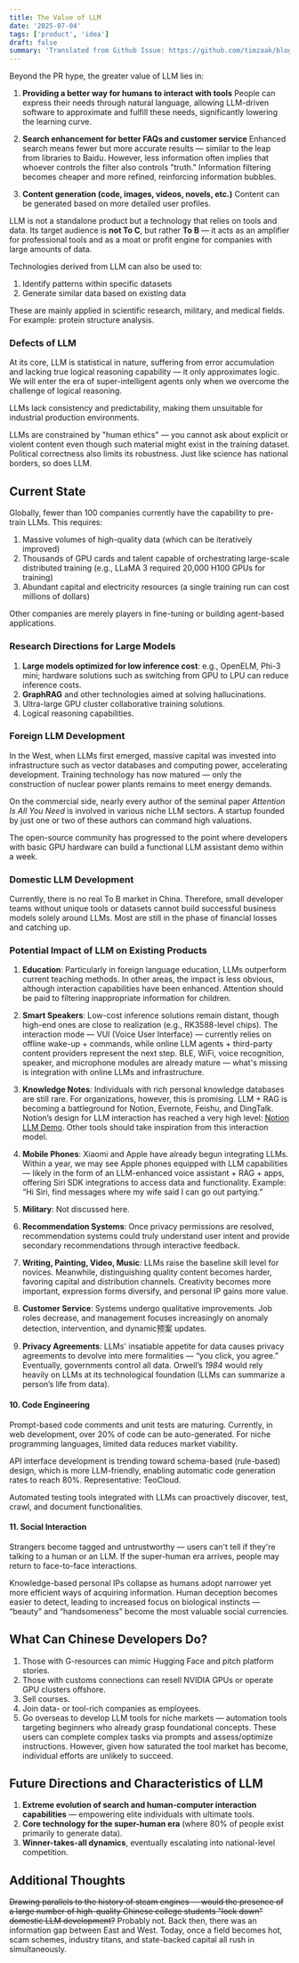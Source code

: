 ```yaml
---
title: The Value of LLM
date: '2025-07-04'
tags: ['product', 'idea']
draft: false
summary: 'Translated from Github Issue: https://github.com/timzaak/blog/issues/115, last year written'
---
```


Beyond the PR hype, the greater value of LLM lies in:

1. **Providing a better way for humans to interact with tools**
People can express their needs through natural language, allowing LLM-driven software to approximate and fulfill these needs, significantly lowering the learning curve.

2. **Search enhancement for better FAQs and customer service**
Enhanced search means fewer but more accurate results — similar to the leap from libraries to Baidu. However, less information often implies that whoever controls the filter also controls "truth." Information filtering becomes cheaper and more refined, reinforcing information bubbles.

3. **Content generation (code, images, videos, novels, etc.)**
Content can be generated based on more detailed user profiles.

LLM is not a standalone product but a technology that relies on tools and data. Its target audience is **not To C**, but rather **To B** — it acts as an amplifier for professional tools and as a moat or profit engine for companies with large amounts of data.

Technologies derived from LLM can also be used to:

1. Identify patterns within specific datasets
2. Generate similar data based on existing data

These are mainly applied in scientific research, military, and medical fields. For example: protein structure analysis.

### Defects of LLM

At its core, LLM is statistical in nature, suffering from error accumulation and lacking true logical reasoning capability — it only approximates logic. We will enter the era of super-intelligent agents only when we overcome the challenge of logical reasoning.

LLMs lack consistency and predictability, making them unsuitable for industrial production environments.

LLMs are constrained by "human ethics" — you cannot ask about explicit or violent content even though such material might exist in the training dataset. Political correctness also limits its robustness. Just like science has national borders, so does LLM.

## Current State

Globally, fewer than 100 companies currently have the capability to pre-train LLMs. This requires:

1. Massive volumes of high-quality data (which can be iteratively improved)
2. Thousands of GPU cards and talent capable of orchestrating large-scale distributed training (e.g., LLaMA 3 required 20,000 H100 GPUs for training)
3. Abundant capital and electricity resources (a single training run can cost millions of dollars)

Other companies are merely players in fine-tuning or building agent-based applications.

### Research Directions for Large Models

1. **Large models optimized for low inference cost**: e.g., OpenELM, Phi-3 mini; hardware solutions such as switching from GPU to LPU can reduce inference costs.
2. **GraphRAG** and other technologies aimed at solving hallucinations.
3. Ultra-large GPU cluster collaborative training solutions.
4. Logical reasoning capabilities.

### Foreign LLM Development

In the West, when LLMs first emerged, massive capital was invested into infrastructure such as vector databases and computing power, accelerating development. Training technology has now matured — only the construction of nuclear power plants remains to meet energy demands.

On the commercial side, nearly every author of the seminal paper *Attention Is All You Need* is involved in various niche LLM sectors. A startup founded by just one or two of these authors can command high valuations.

The open-source community has progressed to the point where developers with basic GPU hardware can build a functional LLM assistant demo within a week.

### Domestic LLM Development

Currently, there is no real To B market in China. Therefore, small developer teams without unique tools or datasets cannot build successful business models solely around LLMs. Most are still in the phase of financial losses and catching up.

### Potential Impact of LLM on Existing Products

1. **Education**: Particularly in foreign language education, LLMs outperform current teaching methods. In other areas, the impact is less obvious, although interaction capabilities have been enhanced. Attention should be paid to filtering inappropriate information for children.

2. **Smart Speakers**: Low-cost inference solutions remain distant, though high-end ones are close to realization (e.g., RK3588-level chips). The interaction mode — VUI (Voice User Interface) — currently relies on offline wake-up + commands, while online LLM agents + third-party content providers represent the next step. BLE, WiFi, voice recognition, speaker, and microphone modules are already mature — what's missing is integration with online LLMs and infrastructure.

3. **Knowledge Notes**: Individuals with rich personal knowledge databases are still rare. For organizations, however, this is promising. LLM + RAG is becoming a battleground for Notion, Evernote, Feishu, and DingTalk. Notion’s design for LLM interaction has reached a very high level: [Notion LLM Demo](https://www.youtube.com/watch?v=lHsZC6adJus). Other tools should take inspiration from this interaction model.

4. **Mobile Phones**: Xiaomi and Apple have already begun integrating LLMs. Within a year, we may see Apple phones equipped with LLM capabilities — likely in the form of an LLM-enhanced voice assistant + RAG + apps, offering Siri SDK integrations to access data and functionality. Example: “Hi Siri, find messages where my wife said I can go out partying.”

5. **Military**: Not discussed here.

6. **Recommendation Systems**: Once privacy permissions are resolved, recommendation systems could truly understand user intent and provide secondary recommendations through interactive feedback.

7. **Writing, Painting, Video, Music**: LLMs raise the baseline skill level for novices. Meanwhile, distinguishing quality content becomes harder, favoring capital and distribution channels. Creativity becomes more important, expression forms diversify, and personal IP gains more value.

8. **Customer Service**: Systems undergo qualitative improvements. Job roles decrease, and management focuses increasingly on anomaly detection, intervention, and dynamic预案 updates.

9. **Privacy Agreements**: LLMs' insatiable appetite for data causes privacy agreements to devolve into mere formalities — “you click, you agree.” Eventually, governments control all data. Orwell’s *1984* would rely heavily on LLMs at its technological foundation (LLMs can summarize a person’s life from data).

#### 10. **Code Engineering**
Prompt-based code comments and unit tests are maturing. Currently, in web development, over 20% of code can be auto-generated. For niche programming languages, limited data reduces market viability.

API interface development is trending toward schema-based (rule-based) design, which is more LLM-friendly, enabling automatic code generation rates to reach 80%. Representative: TeoCloud.

Automated testing tools integrated with LLMs can proactively discover, test, crawl, and document functionalities.

#### 11. **Social Interaction**
Strangers become tagged and untrustworthy — users can't tell if they're talking to a human or an LLM. If the super-human era arrives, people may return to face-to-face interactions.

Knowledge-based personal IPs collapse as humans adopt narrower yet more efficient ways of acquiring information. Human deception becomes easier to detect, leading to increased focus on biological instincts — “beauty” and “handsomeness” become the most valuable social currencies.

## What Can Chinese Developers Do?

1. Those with G-resources can mimic Hugging Face and pitch platform stories.
2. Those with customs connections can resell NVIDIA GPUs or operate GPU clusters offshore.
3. Sell courses.
4. Join data- or tool-rich companies as employees.
5. Go overseas to develop LLM tools for niche markets — automation tools targeting beginners who already grasp foundational concepts. These users can complete complex tasks via prompts and assess/optimize instructions. However, given how saturated the tool market has become, individual efforts are unlikely to succeed.

## Future Directions and Characteristics of LLM

1. **Extreme evolution of search and human-computer interaction capabilities** — empowering elite individuals with ultimate tools.
2. **Core technology for the super-human era** (where 80% of people exist primarily to generate data).
3. **Winner-takes-all dynamics**, eventually escalating into national-level competition.

## Additional Thoughts

~~Drawing parallels to the history of steam engines — would the presence of a large number of high-quality Chinese college students "lock down" domestic LLM development?~~ Probably not. Back then, there was an information gap between East and West. Today, once a field becomes hot, scam schemes, industry titans, and state-backed capital all rush in simultaneously.
